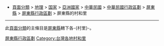 *[[:Category:頁面分類|頁面分類]] > [[:Category:地理|地理]] > [[:Category:国家|国家]] > [[:Category:亚洲国家|亞洲國家]] > [[:Category:中華民國|中華民國]] > [[:Category:中華民國行政區劃|中華民國行政區劃]] > [[:Category:屏東縣|屏東縣]] > [[:Category:屏東縣行政區劃|屏東縣行政區劃]] > 屏東縣的村和里
----
此[[Wikipedia:页面分类|頁面分類]]的主條目是[[屏東縣|屏東縣]]轄下各-{村里}-。

[[Category:屏東縣行政區劃|]]
[[Category:台灣各地村和里|Category:台灣各地村和里]]